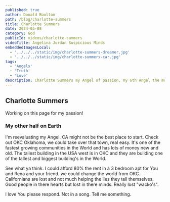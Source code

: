 ```yaml
---
published: true
author: Donald Boulton
path: /blog/charlotte-summers
title: Charlotte Summers
date: 2024-05-08
category: God
publicId: videos/charlotte-summers
videoTitle: Angelina Jordan Suspicious Minds
embeddedImagesLocal:
  - '../../../static/img/charlotte-summers-dreamer.jpg'
  - '../../../static/img/charlotte-summers-car.jpg'
tags:
  - 'Angels'
  - 'Truth'
  - 'Love'
description: Charlotte Summers my Angel of passion, my 6th Angel the most powerful, Charlotte could change everything.
---
```



## Charlotte Summers

Working on this page for my passion!

<Section>

### My other half on Earth

<Center>
  <GatsbyImage
    alt="Charlotte Summers"
    imgclass="block object-cover object-center w-full h-full rounded-lg"
    image={getImage(props.localImages[0])}
  />
</Center>

I'm reevaluating my Angel. CA might not be the best place to start. Check out OKC Oklahoma, we could take over that town, real easy. It's one of the fastest growing communities in the World and has lots of money new and old. The tallest building in the USA west is in OKC and they are building one of the tallest and biggest building's in the World.

See what ya think. I could afford 80% the rent in a 3 bedroom apt for You and Rena and your friend. we could change the world from OKC. Californians are lost and not much helping the lies they tell themselves. Good people in there hearts but lost in there minds. Really lost "wacko's".

I love You please respond. Not in a song. Tell me something.

</Section>
